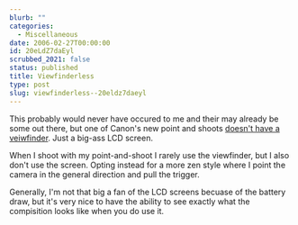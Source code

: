 ```yaml
---
blurb: ""
categories:
  - Miscellaneous
date: 2006-02-27T00:00:00
id: 20eLdZ7daEyl
scrubbed_2021: false
status: published
title: Viewfinderless
type: post
slug: viewfinderless--20eldz7daeyl
---
```


This probably would never have occured to me and their may already
be some out there, but one of Canon's new point and shoots
[doesn't have a veiwfinder](http://www.dpreview.com/news/0602/06022109canonsd600.asp#press).
Just a big-ass LCD screen.

When I shoot with my point-and-shoot I rarely use the viewfinder,
but I also don't use the screen. Opting instead for a more zen
style where I point the camera in the general direction and pull
the trigger.

Generally, I'm not that big a fan of the LCD screens becuase of the
battery draw, but it's very nice to have the ability to see exactly
what the compisition looks like when you do use it.